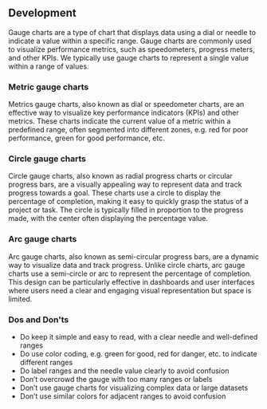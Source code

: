 
## Development

Gauge charts are a type of chart that displays data using a dial or needle to indicate a value within a specific range. Gauge charts are commonly used to visualize performance metrics, such as speedometers, progress meters, and other KPIs. We typically use gauge charts to represent a single value within a range of values.

### Metric gauge charts

Metrics gauge charts, also known as dial or speedometer charts, are an effective way to visualize key performance indicators (KPIs) and other metrics. These charts indicate the current value of a metric within a predefined range, often segmented into different zones, e.g. red for poor performance, green for good performance, etc.


<EchartsGaugePlayground height="25rem" />

### Circle gauge charts

Circle gauge charts, also known as radial progress charts or circular progress bars, are a visually appealing way to represent data and track progress towards a goal. These charts use a circle to display the percentage of completion, making it easy to quickly grasp the status of a project or task. The circle is typically filled in proportion to the progress made, with the center often displaying the percentage value.

<EchartsProgressCirclePlayground height="30rem" />

### Arc gauge charts

Arc gauge charts, also known as semi-circular progress bars, are a dynamic way to visualize data and track progress. Unlike circle charts, arc gauge charts use a semi-circle or arc to represent the percentage of completion. This design can be particularly effective in dashboards and user interfaces where users need a clear and engaging visual representation but space is limited.

<EchartsProgressArcPlayground height="30rem" />

### Dos and Don'ts

- Do keep it simple and easy to read, with a clear needle and well-defined ranges
- Do use color coding, e.g. green for good, red for danger, etc. to indicate different ranges
- Do label ranges and the needle value clearly to avoid  confusion
- Don’t overcrowd the gauge with too many ranges or labels
- Don’t use gauge charts for visualizing complex data or large datasets
- Don’t use similar colors for adjacent ranges to avoid confusion
